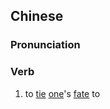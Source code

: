 {{also|系命}}
==Chinese==
{{zh-forms|s=系命}}

===Pronunciation===
{{zh-pron
|m=xìmìng
|cat=v
}}

===Verb===
{{zh-verb}}

# {{lb|zh|literary}} to [[tie]] [[one]]'s [[fate]] to